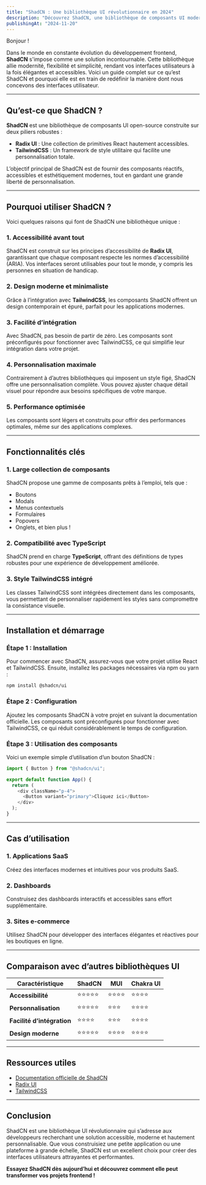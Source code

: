 ```yaml
---
title: "ShadCN : Une bibliothèque UI révolutionnaire en 2024"
description: "Découvrez ShadCN, une bibliothèque de composants UI moderne et flexible pour des projets frontend exceptionnels."
publishingAt: "2024-11-20"
---
```


Bonjour !

Dans le monde en constante évolution du développement frontend, **ShadCN** s'impose comme une solution incontournable. Cette bibliothèque allie modernité, flexibilité et simplicité, rendant vos interfaces utilisateurs à la fois élégantes et accessibles. Voici un guide complet sur ce qu’est ShadCN et pourquoi elle est en train de redéfinir la manière dont nous concevons des interfaces utilisateur.

---

## Qu’est-ce que ShadCN ?

**ShadCN** est une bibliothèque de composants UI open-source construite sur deux piliers robustes :
- **Radix UI** : Une collection de primitives React hautement accessibles.
- **TailwindCSS** : Un framework de style utilitaire qui facilite une personnalisation totale.

L’objectif principal de ShadCN est de fournir des composants réactifs, accessibles et esthétiquement modernes, tout en gardant une grande liberté de personnalisation.

---

## Pourquoi utiliser ShadCN ?

Voici quelques raisons qui font de ShadCN une bibliothèque unique :

### 1. **Accessibilité avant tout**
ShadCN est construit sur les principes d’accessibilité de **Radix UI**, garantissant que chaque composant respecte les normes d’accessibilité (ARIA). Vos interfaces seront utilisables pour tout le monde, y compris les personnes en situation de handicap.

### 2. **Design moderne et minimaliste**
Grâce à l’intégration avec **TailwindCSS**, les composants ShadCN offrent un design contemporain et épuré, parfait pour les applications modernes.

### 3. **Facilité d’intégration**
Avec ShadCN, pas besoin de partir de zéro. Les composants sont préconfigurés pour fonctionner avec TailwindCSS, ce qui simplifie leur intégration dans votre projet.

### 4. **Personnalisation maximale**
Contrairement à d’autres bibliothèques qui imposent un style figé, ShadCN offre une personnalisation complète. Vous pouvez ajuster chaque détail visuel pour répondre aux besoins spécifiques de votre marque.

### 5. **Performance optimisée**
Les composants sont légers et construits pour offrir des performances optimales, même sur des applications complexes.

---

## Fonctionnalités clés

### **1. Large collection de composants**
ShadCN propose une gamme de composants prêts à l’emploi, tels que :
- Boutons
- Modals
- Menus contextuels
- Formulaires
- Popovers
- Onglets, et bien plus !

### **2. Compatibilité avec TypeScript**
ShadCN prend en charge **TypeScript**, offrant des définitions de types robustes pour une expérience de développement améliorée.

### **3. Style TailwindCSS intégré**
Les classes TailwindCSS sont intégrées directement dans les composants, vous permettant de personnaliser rapidement les styles sans compromettre la consistance visuelle.

---

## Installation et démarrage

### **Étape 1 : Installation**
Pour commencer avec ShadCN, assurez-vous que votre projet utilise React et TailwindCSS. Ensuite, installez les packages nécessaires via npm ou yarn :

```bash
npm install @shadcn/ui
```
### **Étape 2 : Configuration**
Ajoutez les composants ShadCN à votre projet en suivant la documentation officielle. Les composants sont préconfigurés pour fonctionner avec TailwindCSS, ce qui réduit considérablement le temps de configuration.

### **Étape 3 : Utilisation des composants**
Voici un exemple simple d’utilisation d’un bouton ShadCN :

```TypeScript
import { Button } from "@shadcn/ui";

export default function App() {
  return (
    <div className="p-4">
      <Button variant="primary">Cliquez ici</Button>
    </div>
  );
}
```

---

## Cas d’utilisation

### 1. Applications SaaS
Créez des interfaces modernes et intuitives pour vos produits SaaS.

### 2. Dashboards
Construisez des dashboards interactifs et accessibles sans effort supplémentaire.

### 3. Sites e-commerce
Utilisez ShadCN pour développer des interfaces élégantes et réactives pour les boutiques en ligne.

---

## Comparaison avec d’autres bibliothèques UI

| **Caractéristique**       | **ShadCN**   | **MUI**      | **Chakra UI** |
|---------------------------|--------------|--------------|---------------|
| **Accessibilité**         | ⭐⭐⭐⭐⭐       | ⭐⭐⭐⭐        | ⭐⭐⭐⭐         |
| **Personnalisation**      | ⭐⭐⭐⭐⭐       | ⭐⭐⭐         | ⭐⭐⭐⭐         |
| **Facilité d’intégration**| ⭐⭐⭐⭐        | ⭐⭐⭐         | ⭐⭐⭐⭐         |
| **Design moderne**        | ⭐⭐⭐⭐⭐       | ⭐⭐⭐⭐        | ⭐⭐⭐⭐         |

---

## Ressources utiles

- [Documentation officielle de ShadCN](https://shadcn.dev)
- [Radix UI](https://www.radix-ui.com)
- [TailwindCSS](https://tailwindcss.com)

---

## Conclusion

ShadCN est une bibliothèque UI révolutionnaire qui s’adresse aux développeurs recherchant une solution accessible, moderne et hautement personnalisable. Que vous construisiez une petite application ou une plateforme à grande échelle, ShadCN est un excellent choix pour créer des interfaces utilisateurs attrayantes et performantes.

**Essayez ShadCN dès aujourd’hui et découvrez comment elle peut transformer vos projets frontend !**
